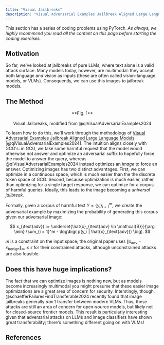 ```yaml
---
title: "Visual Jailbreaks"
description: "Visual Adversarial Examples Jailbreak Aligned Large Language Models"
---
```


This section has a series of coding problems using PyTorch. _As always, we highly recommend you read
all the content on this page before starting the coding exercises._

<ExerciseButtons
  githubUrl="https://github.com/zroe1/xlab-ai-security/blob/main/working/404.ipynb"
  colabUrl="https://colab.research.google.com/github/zroe1/xlab-ai-security/blob/main/working/404.ipynb"
/>

## Motivation

So far, we've looked at jailbreaks of pure LLMs, where text alone is a valid attack surface. Many models today, however, are multimodal: they accept both language _and_ vision as inputs (these are often called vision-language models, or VLMs). Consequently, we can use this images to jailbreak models.

## The Method

<p align="center">
  <ThemeImage
    lightSrc="/images/visual_jailbreaks_light.png"
    darkSrc="/images/visual_jailbreaks_dark.png"
    alt="PAIR Algorithm"
    style={{ align: "center", width: "100%", display: "block", margin: "0 auto" }}
  />
</p>

<div align="center">
  **Fig. 1** <br></br> Visual Jailbreaks, modified from @qiVisualAdversarialExamples2024
</div>

To learn how to do this, we'll work through the methodology of [Visual Adversarial Examples Jailbreak Aligned Large Language Models](https://arxiv.org/abs/2306.13213) [@qiVisualAdversarialExamples2024]. The intuition aligns closely with GCG's: in GCG, we take some harmful request that the model would otherwise not answer and optimize an adversarial suffix to hopefully force the model to answer the query, whereas @qiVisualAdversarialExamples2024 instead optimizes an _image_ to force an answer. Optimizing images has two distinct advantages. First, we can optimize in a continuous space, which is much easier than the the discrete token space of GCG. Second, because optimization is much easier, rather than optimizing for a single target response, we can optimize for a corpus of harmful queries. Ideally, this leads to the image becoming a _universal jailbreak._

Formally, given a corpus of harmful text $Y = \{ y_i \}_{i = 1}^m$, we create the adversarial example by maximizing the probability of generating this corpus given our adversarial image:

$$
x_{\text{adv}} := \underset{\hat{x}_{\text{adv} \in \mathcal{B}}}{\arg \min} \sum_{i = 1}^m - \log\big( p(y_i | \hat{x}_{\text{adv}}) \big).
$$

$\mathcal{B}$ is a constraint on the input space; the original paper uses $\left\lVert x_{\text{adv}} - x_{\text{benign}}\right\lVert_\infty \leq \epsilon$ for their constrained attacks, although unconstrained attacks are also feasible.

## Does this have huge implications?

The fact that we can optimize images is nothing new, but as models become increasingly multimodal you might presume that these easier image optimizations are a great area of concern for security. Interstingly, though, @schaefferFailuresFindTransferable2024 recently found that image jailbreaks generally _don't_ transfer between modern VLMs. Thus, these attacks are still an area of concern for open-source models, but likely not for closed-source frontier models. This result is particularly interesting given that adversarial attacks on LLMs and image classifiers have shown great transferability; there's something different going on with VLMs!

<FeedbackButton />

<NextPageButton />

## References
